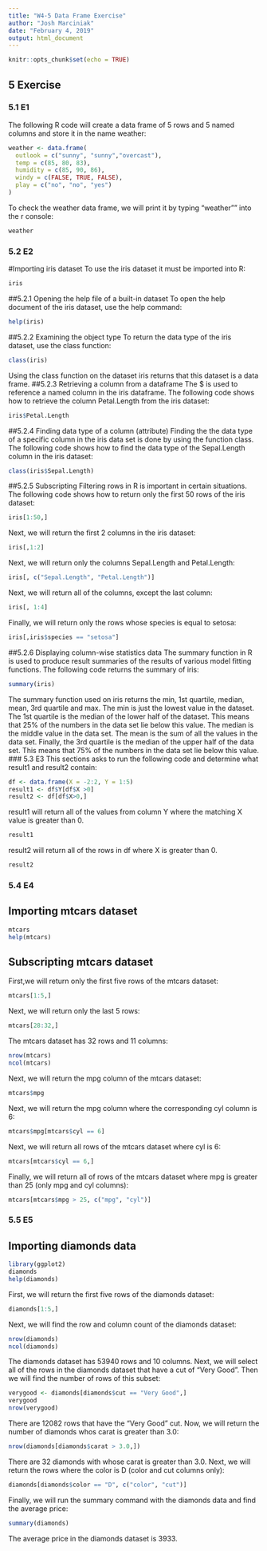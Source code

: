 ```yaml
---
title: "W4-5 Data Frame Exercise"
author: "Josh Marciniak"
date: "February 4, 2019"
output: html_document
---
```


```r
knitr::opts_chunk$set(echo = TRUE)
```

## 5 Exercise
### 5.1 E1
The following R code will create a data frame of 5 rows and 5 named columns and store it in the name weather:
```r
weather <- data.frame(
  outlook = c("sunny", "sunny","overcast"),
  temp = c(85, 80, 83),
  humidity = c(85, 90, 86),
  windy = c(FALSE, TRUE, FALSE),
  play = c("no", "no", "yes")
)
```
To check the weather data frame, we will print it by typing "weather"" into the r console:
```r
weather 
```
### 5.2 E2
#Importing iris dataset
To use the iris dataset it must be imported into R:
```r
iris
```
##5.2.1 Opening the help file of a built-in dataset
To open the help document of the iris dataset, use the help command:
```r
help(iris)
```
##5.2.2 Examining the object type
To return the data type of the iris dataset, use the class function:
```r
class(iris)
```
Using the class function on the dataset iris returns that this dataset is a data frame.
##5.2.3 Retrieving a column from a dataframe
The $ is used to reference a named column in the iris dataframe.  The following code shows how to retrieve the column Petal.Length from the iris dataset:
```r
iris$Petal.Length
```
##5.2.4 Finding data type of a column (attribute)
Finding the the data type of a specific column in the iris data set is done by using the function class. The following code shows how to find the data type of the Sepal.Length column in the iris dataset:
```r
class(iris$Sepal.Length)
```
##5.2.5 Subscripting
Filtering rows in R is important in certain situations. The following code shows how to return only the first 50 rows of the iris dataset:
```r
iris[1:50,]
```
Next, we will return the first 2 columns in the iris dataset:
```r
iris[,1:2]
```
Next, we will return only the columns Sepal.Length and Petal.Length:
```r
iris[, c("Sepal.Length", "Petal.Length")]
```
Next, we will return all of the columns, except the last column:
```r
iris[, 1:4]
```
Finally, we will return only the rows whose species is equal to setosa:
```r
iris[,iris$species == "setosa"]
```
##5.2.6 Displaying column-wise statistics data
The summary function in R is used to produce result summaries of the results of various model fitting functions.  The following code returns the summary of iris:
```r
summary(iris)
```
The summary function used on iris returns the min, 1st quartile, median, mean, 3rd quartile and max. The min is just the lowest value in the dataset. The 1st quartile is the median of the lower half of the dataset.  This means that 25% of the numbers in the data set lie below this value. The median is the middle value in the data set. The mean is the sum of all the values in the data set. Finally, the 3rd quartile is the median of the upper half of the data set. This means that 75% of the numbers in the data set lie below this value.
### 5.3 E3
This sections asks to run the following code and determine what result1 and result2 contain:
```r
df <- data.frame(X = -2:2, Y = 1:5)
result1 <- df$Y[df$X >0]
result2 <- df[df$X>0,]
```
result1 will return all of the values from column Y where the matching X value is greater than 0. 
```r
result1
```
result2 will return all of the rows in df where X is greater than 0.
```r
result2
```
### 5.4 E4
## Importing mtcars dataset
```r
mtcars
help(mtcars)
```
## Subscripting mtcars dataset
First,we will return only the first five rows of the mtcars dataset:
```r
mtcars[1:5,]
```
Next, we will return only the last 5 rows:
```r
mtcars[28:32,]
```
The mtcars dataset has 32 rows and 11 columns:
```r
nrow(mtcars)
ncol(mtcars)
```
Next, we will return the mpg column of the mtcars dataset:
```r
mtcars$mpg
```
Next, we will return the mpg column where the corresponding cyl column is 6:
```r
mtcars$mpg[mtcars$cyl == 6]
```
Next, we will return all rows of the mtcars dataset where cyl is 6:
```r
mtcars[mtcars$cyl == 6,]
```
Finally, we will return all of rows of the mtcars dataset where mpg is greater than 25 (only mpg and cyl columns):
```r
mtcars[mtcars$mpg > 25, c("mpg", "cyl")]
```
### 5.5 E5
## Importing diamonds data
```r
library(ggplot2)
diamonds
help(diamonds)
```
First, we will return the first five rows of the diamonds dataset:
```r
diamonds[1:5,]
```
Next, we will find the row and column count of the diamonds dataset:
```r
nrow(diamonds)
ncol(diamonds)
```
The diamonds dataset has 53940 rows and 10 columns.
Next, we will select all of the rows in the diamonds dataset that have a cut of "Very Good".  Then we will find the number of rows of this subset:
```r
verygood <- diamonds[diamonds$cut == "Very Good",]
verygood
nrow(verygood)
```
There are 12082 rows that have the "Very Good" cut.
Now, we will return the number of diamonds whos carat is greater than 3.0:
```r
nrow(diamonds[diamonds$carat > 3.0,])
```
There are 32 diamonds with whose carat is greater than 3.0.
Next, we will return the rows where the color is D (color and cut columns only):
```r
diamonds[diamonds$color == "D", c("color", "cut")]
```
Finally, we will run the summary command with the diamonds data and find the average price:
```r
summary(diamonds)
```
The average price in the diamonds dataset is 3933.